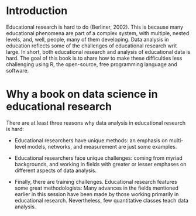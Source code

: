 # Introduction

Educational research is hard to do (Berliner, 2002). This is because many educational phenomena are part of a complex system, with multiple, nested levels, and, well, people, many of them developing. Data analysis in education reflects some of the challenges of educational research writ large. In short, both educational research and analysis of educational data is hard. The goal of this book is to share how to make these difficulties less challenging using R, the open-source, free programming language and software. 

# Why a book on data science in educational research

There are at least three reasons why data analysis in educational research is hard: 

- Educational researchers have unique methods: an emphasis on multi-level models, networks, and measurement are just some examples.

- Educational researchers face unique challenges: coming from myriad backgrounds, and working in fields with greater or lesser emphases on different aspects of data analysis. 

- Finally, there are training challenges. Educational research features some great methodologists: Many advances in the fields mentioned earlier in this session have been made by those working primarily in educational research. Nevertheless, few quantitative classes teach data analysis.
